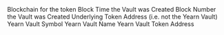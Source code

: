 <ParamField path="blockchain">
Blockchain for the token
</ParamField>
<ParamField path="block_time_created">
Block Time the Vault was Created
</ParamField>
<ParamField path="block_number_created">
Block Number the Vault was Created
</ParamField>
<ParamField path="underlying_token">
Underlying Token Address (i.e. not the Yearn Vault)
</ParamField>
<ParamField path="vault_symbol">
Yearn Vault Symbol
</ParamField>
<ParamField path="vault_name">
Yearn Vault Name
</ParamField>
<ParamField path="vault_token">
Yearn Vault Token Address
</ParamField>
